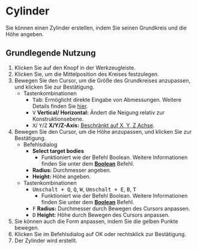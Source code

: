 
# Cylinder

<Reference shortcut='Umschalt + C' command='Cylinder' button='Werkzeugleiste'  buttonIcon='button-cylinder'/>

Sie können einen Zylinder erstellen, indem Sie seinen Grundkreis und die Höhe angeben.

## Grundlegende Nutzung

1. Klicken Sie auf den <ButtonIcon type="button-cylinder" /> Knopf in der Werkzeugleiste.
2. Klicken Sie, um die Mittelposition des Kreises festzulegen.
3. Bewegen Sie den Cursor, um die Größe des Grundkreises anzupassen, und klicken Sie zur Bestätigung.
   - <Kst>Tastenkombinationen</Kst>
      - <kbd>Tab</kbd>: Ermöglicht direkte Eingabe von Abmessungen. Weitere Details finden Sie [hier](/tool/sketching-essentials#specify-dimensions-numerically).
      - <kbd>V</kbd> **Vertical/ Horizontal:** Ändert die Neigung relativ zur Konstruktionsebene.
      - <kbd>X</kbd>/ <kbd>Y</kbd>/<kbd>Z</kbd> **X/Y/Z-Axis:** [Beschränkt auf X, Y, Z Achse](/tool/sketching-essentials#constrain-to-an-axis).
4. Bewegen Sie den Cursor, um die Höhe anzupassen, und klicken Sie zur Bestätigung.
   - <Kst>Befehlsdialog</Kst>
      - **Select target bodies**
         - Funktioniert wie der Befehl Boolean. Weitere Informationen finden Sie unter dem [**Boolean**](/solid/boolean) Befehl.
      - **Radius:** Durchmesser angeben.
      - **Height:** Höhe angeben.
   - <Kst>Tastenkombinationen</Kst>
      - <kbd>Umschalt + Q</kbd>, <kbd>Q</kbd>, <kbd>W</kbd>, <kbd>Umschalt + E</kbd>, <kbd>B</kbd>, <kbd>T</kbd>
         - Funktioniert wie der Befehl Boolean. Weitere Informationen finden Sie unter dem [**Boolean**](/solid/boolean) Befehl.
      - <kbd>F</kbd> **Radius:** Durchmesser durch Bewegen des Cursors anpassen.
      - <kbd>D</kbd> **Height:** Höhe durch Bewegen des Cursors anpassen.
5. Sie können auch die Form anpassen, indem Sie die gelben Punkte bewegen.
6. Klicken Sie im Befehlsdialog auf OK oder rechtsklick zur Bestätigung.
7. Der Zylinder wird erstellt.


<VideoPlayer fileName="cylinder"/>